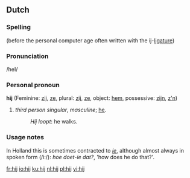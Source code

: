 == Dutch ==
===Spelling===
(before the personal computer age often written with the ij-[[ligature]])

===Pronunciation===

/heI/

===Personal pronoun===
'''hij'''  (Feminine: [[zij]], [[ze]], plural: [[zij]], [[ze]], object: [[hem]], possessive: [[zijn]], [[z'n]])

# ''third person singular'', ''masculine''; [[he]].
#:''Hij loopt'': he walks.

=== Usage notes ===

In Holland this is sometimes contracted to ''[[ie]]'', although almost always in spoken form (/i:/): ''hoe doet-ie dat?'', 'how does he do that?'.

[[fr:hij]]
[[io:hij]]
[[ku:hij]]
[[nl:hij]]
[[pl:hij]]
[[vi:hij]]
